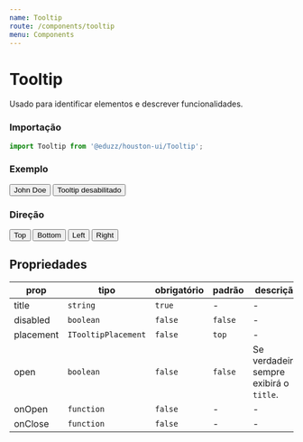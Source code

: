 ```yaml
---
name: Tooltip
route: /components/tooltip
menu: Components
---
```




# Tooltip

Usado para identificar elementos e descrever funcionalidades.

### Importação

```js
import Tooltip from '@eduzz/houston-ui/Tooltip';
```

### Exemplo

<Playground>
  <Row>
    <Column>
      <Tooltip title='Lorem ipsum dolor'>
        <Button>John Doe</Button>
      </Tooltip>
    </Column>
    <Column>
      <Tooltip title='Lorem ipsum dolor' disabled>
        <Button>Tooltip desabilitado</Button>
      </Tooltip>
    </Column>
  </Row>
</Playground>

### Direção

<Playground>
  <Row>
    <Column>
      <Tooltip title='Lorem ipsum dolor'>
        <Button>Top</Button>
      </Tooltip>
    </Column>
    <Column>
      <Tooltip title='Lorem ipsum dolor' placement='bottom'>
        <Button>Bottom</Button>
      </Tooltip>
    </Column>
    <Column>
      <Tooltip title='Lorem ipsum dolor' placement='left'>
        <Button>Left</Button>
      </Tooltip>
    </Column>
    <Column>
      <Tooltip title='Lorem ipsum dolor' placement='right'>
        <Button>Right</Button>
      </Tooltip>
    </Column>
  </Row>
</Playground>

## Propriedades

| prop      | tipo                | obrigatório | padrão  | descrição                                |
| --------- | ------------------- | ----------- | ------- | ---------------------------------------- |
| title     | `string`            | `true`      | -       | -                                        |
| disabled  | `boolean`           | `false`     | `false` | -                                        |
| placement | `ITooltipPlacement` | `false`     | `top`   | -                                        |
| open      | `boolean`           | `false`     | `false` | Se verdadeiro, sempre exibirá o `title`. |
| onOpen    | `function`          | `false`     | -       | -                                        |
| onClose   | `function`          | `false`     | -       | -                                        |
